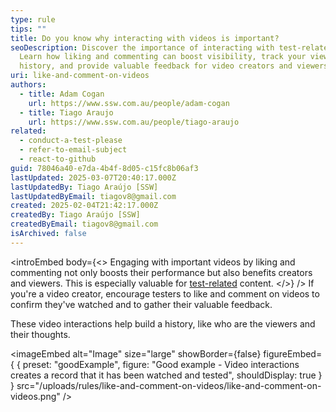 ```yaml
---
type: rule
tips: ""
title: Do you know why interacting with videos is important?
seoDescription: Discover the importance of interacting with test-related videos.
  Learn how liking and commenting can boost visibility, track your viewing
  history, and provide valuable feedback for video creators and viewers.
uri: like-and-comment-on-videos
authors:
  - title: Adam Cogan
    url: https://www.ssw.com.au/people/adam-cogan
  - title: Tiago Araujo
    url: https://www.ssw.com.au/people/tiago-araujo
related:
  - conduct-a-test-please
  - refer-to-email-subject
  - react-to-github
guid: 78046a40-e7da-4b4f-8d05-c15fc8b06af3
lastUpdated: 2025-03-07T20:40:17.000Z
lastUpdatedBy: Tiago Araújo [SSW]
lastUpdatedByEmail: tiagov8@gmail.com
created: 2025-02-04T21:42:17.000Z
createdBy: Tiago Araújo [SSW]
createdByEmail: tiagov8@gmail.com
isArchived: false
---
```


<introEmbed
  body={<>
Engaging with important videos by liking and commenting not only boosts their performance but also benefits creators and viewers. This is especially valuable for [test-related](/conduct-a-test-please) content.
  </>}
/>
If you're a video creator, encourage testers to like and comment on videos to confirm they've watched and to gather their valuable feedback.

These video interactions help build a history, like who are the viewers and their thoughts.

<imageEmbed
  alt="Image"
  size="large"
  showBorder={false}
  figureEmbed={ {
    preset: "goodExample",
    figure: "Good example - Video interactions creates a record that it has been watched and tested",
    shouldDisplay: true
  } }
  src="/uploads/rules/like-and-comment-on-videos/like-and-comment-on-videos.png"
/>
